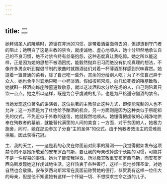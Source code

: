 ```yaml
---
---
---
```

title: 二
---

她拜谒圣人的陵墓时，遵循在非洲的习惯，是带着酒羹面包去的，但却遭到守门者的阻止；她明白了这是主教的禁令，就虔诚地、虚心地顺从，她十分坦然地承认自己的不良习惯，绝不对禁令持有丝毫抱怨，这种态度真让我吃惊。她之所以能这样，正是因为她的思想不被酒困扰，能毅然抛弃旧习而绝没有仇视真理的想法，不像许多男女听到提倡节制的歌曲时就跟酒徒们对着一杯薄酒那样感到兴味寡然。她提着一篮普通的菜肴，除了自己吃一些外，其余的分给别人吃；为了不使自己异于众人，她也合乎时宜地只喝一小杯淡酒。假如按照常规，向几位死者的陵墓致敬，她就斟一杯酒向每座陵墓遍致敬意，就以这淡酒和水分给在场的人，自己则陪着只饮一点点。她之所以这样，既是为合乎虔诚的礼节，也是为严格遵守酗酒的禁令。

当她发现这位著名的讲演者，这位执著的主教禁止这种方式，即便能克制的人也不允许；这一方面是为了杜绝给予酗酒的机会，另一方面则是因为这种类似于祭祀祖先的仪式，不免近似于外教的迷信，她就毅然地顺从。她懂得把虔敬的心纯净地供奉在殉教者的墓前，就能替代满筐的人间的美食；一方面，对于贫困的人，她极力施舍，同时，她在那边参加了分食“主的圣体”的仪式。由于殉教者效法主的受难而捐躯，因此获得花冠。

主、我的天主，——这是我的心灵在你面前对此事的猜测——我觉得假如发布这项禁令的不是她所敬爱的安布罗西乌斯，要让我的母亲改掉这个长期的习惯，可能并不是一件容易的事情。她为了能使我得救，所以极其敬重安布罗西乌斯，而安布罗西乌斯发现她这样虔诚地生活，这样热衷于各种善行，这样一贯地参拜圣堂，对她自然也会敬重。安布罗西乌斯常常在我面前称赞她的德行，恭贺我有这样一位伟大的母亲，但是他不知道她有这样一个怀疑一切、不想探求生命之道的儿子。